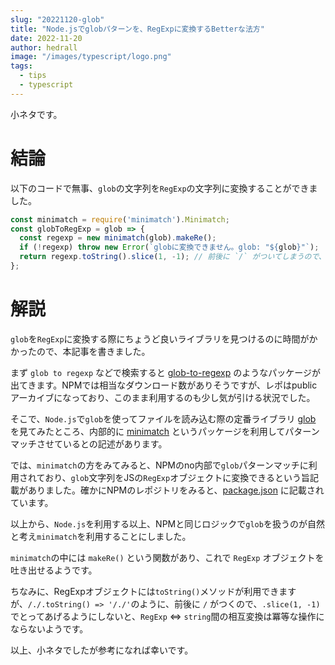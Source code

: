 ```yaml
---
slug: "20221120-glob"
title: "Node.jsでglobパターンを、RegExpに変換するBetterな法方"
date: 2022-11-20
author: hedrall
image: "/images/typescript/logo.png"
tags:
  - tips
  - typescript
---
```


小ネタです。

# 結論

以下のコードで無事、`glob`の文字列を`RegExp`の文字列に変換することができました。

```typescript
const minimatch = require('minimatch').Minimatch;
const globToRegExp = glob => {
  const regexp = new minimatch(glob).makeRe();
  if (!regexp) throw new Error(`globに変換できません。glob: "${glob}"`);
  return regexp.toString().slice(1, -1); // 前後に `/` がついてしまうので、sliceする
};
```

# 解説

`glob`を`RegExp`に変換する際にちょうど良いライブラリを見つけるのに時間がかかったので、本記事を書きました。

まず `glob to regexp` などで検索すると [glob-to-regexp](https://github.com/fitzgen/glob-to-regexp) のようなパッケージが出てきます。NPMでは相当なダウンロード数がありそうですが、レポはpublicアーカイブになっており、このまま利用するのも少し気が引ける状況でした。

そこで、`Node.js`で`glob`を使ってファイルを読み込む際の定番ライブラリ [glob](https://github.com/isaacs/node-glob) を見てみたところ、内部的に [minimatch](https://github.com/isaacs/minimatch) というパッケージを利用してパターンマッチさせているとの記述があります。

では、`minimatch`の方をみてみると、NPMのno内部で`glob`パターンマッチに利用されており、`glob`文字列をJSの`RegExp`オブジェクトに変換できるという旨記載がありました。確かにNPMのレポジトリをみると、[package.json](https://github.com/npm/cli/blob/dc8e6bdd1d9e3416846c4f0624705cb42a7fb067/package.json#L90) に記載されています。

以上から、`Node.js`を利用する以上、NPMと同じロジックで`glob`を扱うのが自然と考え`minimatch`を利用することにしました。

`minimatch`の中には `makeRe()` という関数があり、これで `RegExp` オブジェクトを吐き出せるようです。

ちなみに、RegExpオブジェクトには`toString()`メソッドが利用できますが、`/./.toString() => '/./'`のように、前後に `/` がつくので、`.slice(1, -1)`でとってあげるようにしないと、`RegExp` <=> `string`間の相互変換は冪等な操作にならないようです。

以上、小ネタでしたが参考になれば幸いです。
